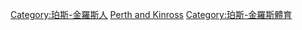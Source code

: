 [[Category:珀斯-金羅斯人|Category:珀斯-金羅斯人]]
[[Category:蘇格蘭各議會區運動員|Perth and Kinross]]
[[Category:珀斯-金羅斯體育|Category:珀斯-金羅斯體育]]